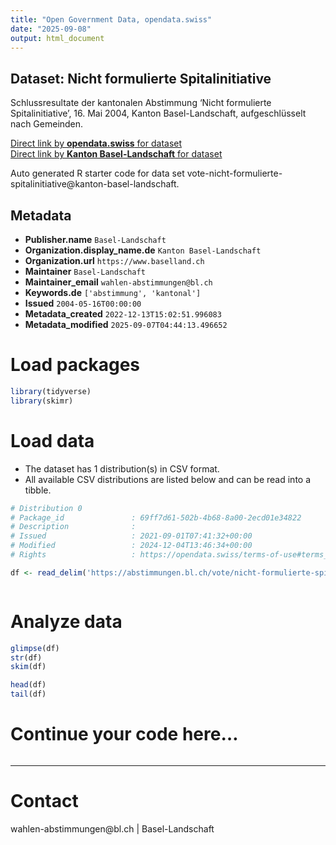 ```yaml
---
title: "Open Government Data, opendata.swiss"
date: "2025-09-08"
output: html_document
---
```


## Dataset: Nicht formulierte Spitalinitiative

Schlussresultate der kantonalen Abstimmung 'Nicht formulierte Spitalinitiative', 16. Mai 2004, Kanton Basel-Landschaft, aufgeschlüsselt nach Gemeinden.

[Direct link by **opendata.swiss** for dataset](https://opendata.swiss/de/dataset/nicht-formulierte-spitalinitiative)<br>
[Direct link by **Kanton Basel-Landschaft** for dataset](https://abstimmungen.bl.ch/vote/nicht-formulierte-spitalinitiative/data)

Auto generated R starter code for data set vote-nicht-formulierte-spitalinitiative@kanton-basel-landschaft.

## Metadata

- **Publisher.name** `Basel-Landschaft`
- **Organization.display_name.de** `Kanton Basel-Landschaft`
- **Organization.url** `https://www.baselland.ch`
- **Maintainer** `Basel-Landschaft`
- **Maintainer_email** `wahlen-abstimmungen@bl.ch`
- **Keywords.de** `['abstimmung', 'kantonal']`
- **Issued** `2004-05-16T00:00:00`
- **Metadata_created** `2022-12-13T15:02:51.996083`
- **Metadata_modified** `2025-09-07T04:44:13.496652`


# Load packages

```r

library(tidyverse)
library(skimr)

```

# Load data

-   The dataset has 1 distribution(s) in CSV format.
-   All available CSV distributions are listed below and can be read into a tibble.

```r

# Distribution 0
# Package_id               : 69ff7d61-502b-4b68-8a00-2ecd01e34822
# Description              : 
# Issued                   : 2021-09-01T07:41:32+00:00
# Modified                 : 2024-12-04T13:46:34+00:00
# Rights                   : https://opendata.swiss/terms-of-use#terms_by

df <- read_delim('https://abstimmungen.bl.ch/vote/nicht-formulierte-spitalinitiative/data-csv')



```

# Analyze data

```r

glimpse(df)
str(df)
skim(df)

head(df)
tail(df)

```

# Continue your code here...

```r

```

------------------------------------------------------------------------

# Contact

wahlen-abstimmungen@bl.ch | Basel-Landschaft
